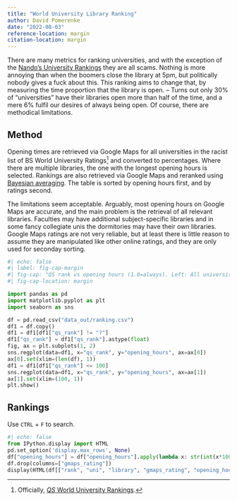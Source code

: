```yaml
---
title: "World University Library Ranking"
author: David Pomerenke
date: "2022-08-03"
reference-location: margin
citation-location: margin
---
```


There are many metrics for ranking universities, and with the exception of the [Nando's University Rankings](https://bantshire.github.io/blog-nandos.html) they are all scams. Nothing is more annoying than when the boomers close the library at 5pm, but politically nobody gives a fuck about this. This ranking aims to change that, by measuring the time proportion that the library is open. -- Turns out only 30% of "universities" have their libraries open more than half of the time, and a mere 6% fulfil our desires of always being open. Of course, there are methodical limitations.

## Method

Opening times are retrieved via Google Maps for all universities in the racist list of BS World University Ratings^[Officially, [_QS_ World University Rankings](https://www.topuniversities.com/university-rankings/world-university-rankings/2023).] and converted to percentages. Where there are multiple libraries, the one with the longest opening hours is selected. Rankings are also retrieved via Google Maps and reranked using [Bayesian averaging](https://www.algolia.com/doc/guides/managing-results/must-do/custom-ranking/how-to/bayesian-average/). The table is sorted by opening hours first, and by ratings second.

The limitations seem acceptable. Arguably, most opening hours on Google Maps are accurate, and the main problem is the retrieval of all relevant libraries. Faculties may have additional subject-specific libraries and in some fancy collegiate unis the dormitories may have their own libraries. Google Maps ratings are not very reliable, but at least there is little reason to assume they are manipulated like other online ratings, and they are only used for seconday sorting.

```python
#| echo: false
#| label: fig-cap-margin
#| fig-cap: "QS rank vs opening hours (1.0=always). Left: All universities. Right: Only top 100 QS ranked universities. The correlation is barely noticeable."
#| fig-cap-location: margin

import pandas as pd
import matplotlib.pyplot as plt
import seaborn as sns

df = pd.read_csv("data_out/ranking.csv")
df1 = df.copy()
df1 = df1[df1["qs_rank"] != "?"]
df1["qs_rank"] = df1["qs_rank"].astype(float)
fig, ax = plt.subplots(1, 2)
sns.regplot(data=df1, x="qs_rank", y="opening_hours", ax=ax[0])
ax[0].set(xlim=(len(df), 1))
df1 = df1[df1["qs_rank"] <= 100]
sns.regplot(data=df1, x="qs_rank", y="opening_hours", ax=ax[1])
ax[1].set(xlim=(100, 1))
plt.show()
```

## Rankings

Use `CTRL` + `F` to search.

```python
#| echo: false
from IPython.display import HTML
pd.set_option('display.max_rows', None)
df["opening_hours"] = df["opening_hours"].apply(lambda x: str(int(x*100))+"%")
df.drop(columns=["gmaps_rating"])
display(HTML(df[["rank", "uni", "library", "gmaps_rating", "opening_hours"]].to_html(index=False)))
```
